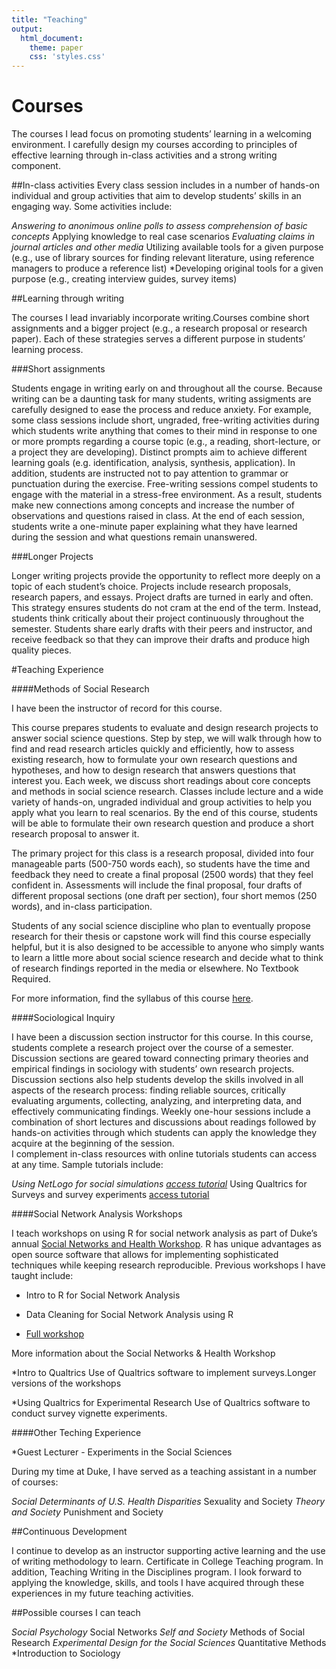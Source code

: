 ```yaml
---
title: "Teaching"
output:
  html_document:
    theme: paper
    css: 'styles.css'
---
```


# Courses 

The courses I lead focus on promoting students' learning in a welcoming environment. I carefully design my courses according to principles of effective learning through in-class activities and a strong writing component. 

##In-class activities 
Every class session includes in a number of hands-on individual and group activities that aim to develop students' skills in an engaging way. Some activities include: 

*Answering to anonimous online polls to assess comprehension of basic concepts
*Applying knowledge to real case scenarios
*Evaluating claims in journal articles and other media
*Utilizing available tools for a given purpose (e.g., use of library sources for finding relevant literature, using reference managers to produce a reference list)
*Developing original tools for a given purpose (e.g., creating interview guides, survey items)

##Learning through writing

The courses I lead invariably incorporate writing.Courses combine short assignments and a bigger project (e.g., a research proposal or research paper). Each of these strategies serves a different purpose in students' learning process. 

###Short assignments 

Students engage in writing early on and throughout all the course. Because writing can be a daunting task for many students, writing assigments are carefully designed to ease the process and reduce anxiety. For example, some class sessions include short, ungraded, free-writing activities during which students write anything that comes to their mind in response to one or more prompts regarding a course topic (e.g., a reading, short-lecture, or a project they are developing). Distinct prompts aim to achieve different learning goals (e.g. identification, analysis, synthesis, application). In addition, students are instructed not to pay attention to grammar or punctuation during the exercise. Free-writing sessions compel students to engage with the material in a stress-free environment. As a result, students make new connections among concepts and increase the number of observations and questions raised in class. At the end of each session, students write a one-minute paper explaining what they have learned during the session and what questions remain unanswered. 

###Longer Projects

Longer writing projects provide the opportunity to reflect more deeply on a topic of each student's choice. 
Projects include research proposals, research papers, and essays. Project drafts are turned in early and often. This strategy ensures students do not cram at the end of the term. Instead, students think critically about their project continuously throughout the semester. Students share early drafts with their peers and instructor, and receive feedback so that they can improve their drafts and produce high quality pieces.

#Teaching Experience

####Methods of Social Research

I have been the instructor of record for this course. 

This course prepares students to evaluate and design research projects to answer social science questions. Step by step, we will walk through how to find and read research articles quickly and efficiently, how to assess existing research, how to formulate your own research questions and hypotheses, and how to design research that answers questions that interest you. Each week, we  discuss short readings about core concepts and methods in social science research. Classes include lecture and a wide variety of hands-on, ungraded individual and group activities to help you apply what you learn to real scenarios. By the end of this course, students will be able to formulate their own research question and produce a short research proposal to answer it.

The primary project for this class is a research proposal, divided into four manageable parts (500-750 words each), so students have the time and feedback they need to create a final proposal (2500 words) that they feel confident in. Assessments will include the final proposal, four drafts of different proposal sections (one draft per section), four short memos (250 words), and in-class participation.

Students of any social science discipline who plan to eventually propose research for their thesis or capstone work will find this course especially helpful, but it is also designed to be accessible to anyone who simply wants to learn a little more about social science research and decide what to think of research findings reported in the media or elsewhere. No Textbook Required.

For more information, find the syllabus of this course [here](files/ResearchMethodsSyllabus_final.pdf). 

####Sociological Inquiry

I have been a discussion section instructor for this course. In this course, students complete a research project over the course of a semester. Discussion sections are geared toward connecting primary theories and empirical findings in sociology with students' own research projects. Discussion sections also help students develop the skills involved in all aspects of the research process: finding reliable sources, critically evaluating arguments, collecting, analyzing, and interpreting data, and effectively communicating findings. Weekly one-hour sessions include a combination of short lectures and discussions about readings followed by hands-on activities through which students can apply the knowledge they acquire at the beginning of the session.  
I complement in-class resources with online tutorials students can access at any time. Sample tutorials include:

*Using NetLogo for social simulations [access tutorial](https://www.youtube.com/watch?v=K1Fp0f4RRZU)
*Using Qualtrics for Surveys and survey experiments [access tutorial](https://youtu.be/2oV3rI3AZTM)

####Social Network Analysis Workshops

I teach workshops on using R for social network analysis as part of Duke's annual [Social Networks and Health Workshop](https://dnac.ssri.duke.edu/social-networks-health-scholars-training-program-2020.php). R has unique advantages as open source software that allows for implementing sophisticated techniques while keeping  research reproducible. Previous workshops I have taught include:

* Intro to R for Social Network Analysis 


* Data Cleaning for Social Network Analysis using R


+ [Full workshop](https://www.youtube.com/watch?list=PLwrOoPWTJPLQVpcVNtuXF-c3CZG9TxyXo&time_continue=2&v=P0KXKQmg5So&feature=emb_logo)

More information about the Social Networks & Health Workshop 

*Intro to Qualtrics
Use of Qualtrics software to implement surveys.Longer versions of the workshops 

*Using Qualtrics for Experimental Research
Use of Qualtrics software to conduct survey vignette experiments. 

####Other Teching Experience

*Guest Lecturer - Experiments in the Social Sciences

During my time at Duke, I have served as a teaching assistant in a number of courses:

*Social Determinants of U.S. Health Disparities
*Sexuality and Society
*Theory and Society
*Punishment and Society

##Continuous Development

I continue to develop as an instructor supporting active learning and the use of writing methodology to learn.  Certificate in College Teaching program. In addition, Teaching Writing in the Disciplines program. I look forward to applying the knowledge, skills, and tools I have acquired through these experiences in my future teaching activities. 

##Possible courses I can teach

*Social Psychology
*Social Networks
*Self and Society
*Methods of Social Research
*Experimental Design for the Social Sciences
*Quantitative Methods
*Introduction to Sociology
